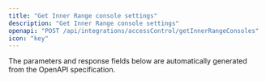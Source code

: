 ```yaml
---
title: "Get Inner Range console settings"
description: "Get Inner Range console settings"
openapi: "POST /api/integrations/accessControl/getInnerRangeConsoles"
icon: "key"
---
```


<Note>
The parameters and response fields below are automatically generated from the OpenAPI specification.
</Note>
